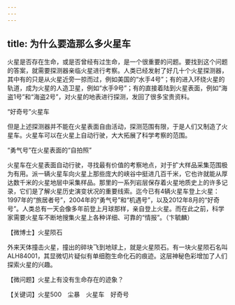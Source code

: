 ```yaml
---
---
---
```

title: 为什么要造那么多火星车
---




火星是否存在生命，或是否曾经有过生命，是一个很重要的问题。要找到这个问题的答案，就需要探测器亲临火星进行考察。人类已经发射了好几十个火星探测器，其中有的只是从火星近旁一掠而过，例如美国的“水手4号”；有的进入环绕火星的轨道，成为火星的人造卫星，例如“水手9号”；有的直接着陆到火星表面，例如“海盗1号”和“海盗2号”，对火星的地表进行探测，发回了很多宝贵资料。

“好奇号”火星车



但是上述探测器并不能在火星表面自由活动，探测范围有限，于是人们又制造了火星车。火星车可以在火星上自动行驶，大大拓展了科学考察的范围。

“勇气号”在火星表面的“自拍照”



火星车在火星表面自动行驶，寻找最有价值的考察地点，对于扩大样品采集范围极为有用。派一辆火星车向火星上那些庞大的峡谷中挺进几百千米，它也许就能从厚达数千米的火星地层中采集样品。那里的一系列岩层保存着火星地质史上的许多记录，它们是了解火星历史演变状况的重要线索。迄今已有4辆火星车登上火星：1997年的“旅居者号”，2004年的“勇气号”和“机遇号”，以及2012年8月的“好奇号”。人类总有一天会像多年前登上月球那样，亲自登上火星。而在此之前，科学家需要火星车不断地搜集火星上各种详细、可靠的“情报”。（卞毓麟）





【微博士】火星陨石

外来天体撞击火星，撞出的碎块飞到地球上，就是火星陨石。有一块火星陨石名叫ALH84001，其显微切片疑似有单细胞生命化石的痕迹。这层神秘色彩增加了人们探索火星的兴趣。

【微问题】火星上有没有生命存在的迹象？

【关键词】火星500　尘暴　火星车　好奇号